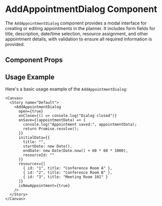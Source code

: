 

<Meta of={AddAppointmentDialog} />

# AddAppointmentDialog Component

The `AddAppointmentDialog` component provides a modal interface for creating or editing appointments in the planner. It includes form fields for title, description, date/time selection, resource assignment, and other appointment details, with validation to ensure all required information is provided.

## Component Props

<Canvas of={AddAppointmentDialog.Default} />

<Controls />

## Usage Example

Here's a basic usage example of the `AddAppointmentDialog`:

```tsx
<Canvas>
  <Story name="Default">
    <AddAppointmentDialog
      open={true}
      onClose={() => console.log("Dialog closed")}
      onSave={(appointmentData) => {
        console.log("Appointment saved:", appointmentData);
        return Promise.resolve();
      }}
      initialData={{
        title: "",
        startDate: new Date(),
        endDate: new Date(Date.now() + 60 * 60 * 1000),
        resourceId: ""
      }}
      resources={[
        { id: "1", title: "Conference Room A" },
        { id: "2", title: "Conference Room B" },
        { id: "3", title: "Meeting Room 101" }
      ]}
      isNewAppointment={true}
    />
  </Story>
</Canvas>
``` 